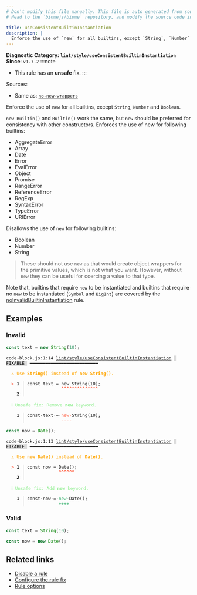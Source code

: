 ```yaml
---
# Don't modify this file manually. This file is auto generated from source, and you will lose your changes next time the website is built.
# Head to the `biomejs/biome` repository, and modify the source code in there.

title: useConsistentBuiltinInstantiation
description: |
  Enforce the use of `new` for all builtins, except `String`, `Number` and `Boolean`.
---
```


**Diagnostic Category: `lint/style/useConsistentBuiltinInstantiation`**
<Tabs>
<TabItem label="JavaScript (and super languages)" icon="seti:javascript">
**Since**: `v1.7.2`
:::note
- This rule has an **unsafe** fix.
:::

Sources: 
- Same as: <a href="https://eslint.org/docs/latest/rules/no-new-wrappers" target="_blank"><code>no-new-wrappers</code></a>

Enforce the use of `new` for all builtins, except `String`, `Number` and `Boolean`.

`new Builtin()` and `Builtin()` work the same, but `new` should be preferred for consistency with other constructors.
Enforces the use of new for following builtins:

- AggregateError
- Array
- Date
- Error
- EvalError
- Object
- Promise
- RangeError
- ReferenceError
- RegExp
- SyntaxError
- TypeError
- URIError

Disallows the use of `new` for following builtins:

- Boolean
- Number
- String

>These should not use `new` as that would create object wrappers for the primitive values, which is not what you want.
However, without `new` they can be useful for coercing a value to that type.


Note that, builtins that require `new` to be instantiated and
builtins that require no `new` to be instantiated (`Symbol` and `BigInt`) are covered by the
[noInvalidBuiltinInstantiation](https://biomejs.dev/linter/rules/no-invalid-builtin-instantiation/) rule.

## Examples

### Invalid

```js
const text = new String(10);
```

<pre class="language-text"><code class="language-text">code-block.js:1:14 <a href="https://biomejs.dev/linter/rules/use-consistent-new-builtin">lint/style/useConsistentBuiltinInstantiation</a> <span style="color: #000; background-color: #ddd;"> FIXABLE </span> ━━━━━━━━━━━━━━━━━━━━━━━━━━<br /><br />  <strong><span style="color: Orange;">⚠</span></strong> <span style="color: Orange;">Use </span><span style="color: Orange;"><strong>String()</strong></span><span style="color: Orange;"> instead of </span><span style="color: Orange;"><strong>new String()</strong></span><span style="color: Orange;">.</span><br />  <br />  <strong><span style="color: Tomato;">&gt;</span></strong> <strong>1 │ </strong>const text = new String(10);<br />   <strong>   │ </strong>             <strong><span style="color: Tomato;">^</span></strong><strong><span style="color: Tomato;">^</span></strong><strong><span style="color: Tomato;">^</span></strong><strong><span style="color: Tomato;">^</span></strong><strong><span style="color: Tomato;">^</span></strong><strong><span style="color: Tomato;">^</span></strong><strong><span style="color: Tomato;">^</span></strong><strong><span style="color: Tomato;">^</span></strong><strong><span style="color: Tomato;">^</span></strong><strong><span style="color: Tomato;">^</span></strong><strong><span style="color: Tomato;">^</span></strong><strong><span style="color: Tomato;">^</span></strong><strong><span style="color: Tomato;">^</span></strong><strong><span style="color: Tomato;">^</span></strong><br />    <strong>2 │ </strong><br />  <br />  <strong><span style="color: lightgreen;">ℹ</span></strong> <span style="color: lightgreen;">Unsafe fix</span><span style="color: lightgreen;">: </span><span style="color: lightgreen;">Remove </span><span style="color: lightgreen;"><strong>new</strong></span><span style="color: lightgreen;"> keyword.</span><br />  <br />  <strong>  1 │ </strong>const<span style="opacity: 0.8;">·</span>text<span style="opacity: 0.8;">·</span>=<span style="opacity: 0.8;">·</span><span style="color: Tomato;">n</span><span style="color: Tomato;">e</span><span style="color: Tomato;">w</span><span style="opacity: 0.8;"><span style="color: Tomato;">·</span></span>String(10);<br />  <strong>    │ </strong>             <span style="color: Tomato;">-</span><span style="color: Tomato;">-</span><span style="color: Tomato;">-</span><span style="color: Tomato;">-</span>           <br /></code></pre>

```js
const now = Date();
```

<pre class="language-text"><code class="language-text">code-block.js:1:13 <a href="https://biomejs.dev/linter/rules/use-consistent-new-builtin">lint/style/useConsistentBuiltinInstantiation</a> <span style="color: #000; background-color: #ddd;"> FIXABLE </span> ━━━━━━━━━━━━━━━━━━━━━━━━━━<br /><br />  <strong><span style="color: Orange;">⚠</span></strong> <span style="color: Orange;">Use </span><span style="color: Orange;"><strong>new Date()</strong></span><span style="color: Orange;"> instead of </span><span style="color: Orange;"><strong>Date()</strong></span><span style="color: Orange;">.</span><br />  <br />  <strong><span style="color: Tomato;">&gt;</span></strong> <strong>1 │ </strong>const now = Date();<br />   <strong>   │ </strong>            <strong><span style="color: Tomato;">^</span></strong><strong><span style="color: Tomato;">^</span></strong><strong><span style="color: Tomato;">^</span></strong><strong><span style="color: Tomato;">^</span></strong><strong><span style="color: Tomato;">^</span></strong><strong><span style="color: Tomato;">^</span></strong><br />    <strong>2 │ </strong><br />  <br />  <strong><span style="color: lightgreen;">ℹ</span></strong> <span style="color: lightgreen;">Unsafe fix</span><span style="color: lightgreen;">: </span><span style="color: lightgreen;">Add </span><span style="color: lightgreen;"><strong>new</strong></span><span style="color: lightgreen;"> keyword.</span><br />  <br />  <strong>  1 │ </strong>const<span style="opacity: 0.8;">·</span>now<span style="opacity: 0.8;">·</span>=<span style="opacity: 0.8;">·</span><span style="color: MediumSeaGreen;">n</span><span style="color: MediumSeaGreen;">e</span><span style="color: MediumSeaGreen;">w</span><span style="opacity: 0.8;"><span style="color: MediumSeaGreen;">·</span></span>Date();<br />  <strong>    │ </strong>            <span style="color: MediumSeaGreen;">+</span><span style="color: MediumSeaGreen;">+</span><span style="color: MediumSeaGreen;">+</span><span style="color: MediumSeaGreen;">+</span>       <br /></code></pre>

### Valid

```js
const text = String(10);
```

```js
const now = new Date();
```

## Related links

- [Disable a rule](/linter/#disable-a-lint-rule)
- [Configure the rule fix](/linter#configure-the-rule-fix)
- [Rule options](/linter/#rule-options)

</TabItem>
</Tabs>

